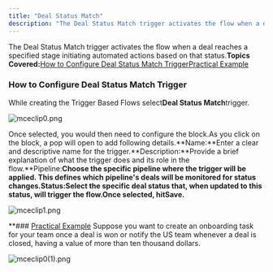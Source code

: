 ```yaml
---
title: "Deal Status Match"
description: "The Deal Status Match trigger activates the flow when a deal reaches a specified stage initiating automated actions based on that status.**Topics Cove..."
---
```


The Deal Status Match trigger activates the flow when a deal reaches a specified stage initiating automated actions based on that status.**Topics Covered:**[How to Configure Deal Status Match Trigger](https://support.salesmate.io/hc/en-us/articles/36768404490393-Deal-Status-Match#h_01J7WQ1YR8P1PQVFECCV39J6M1)[Practical Example](https://support.salesmate.io/hc/en-us/articles/36768404490393-Deal-Status-Match#h_01J7WR44Y96G5FT52Y14QX6G1V)

### How to Configure Deal Status Match Trigger

While creating the Trigger Based Flows select**Deal Status Match**trigger.

![mceclip0.png](./images/mceclip0-8.png)

Once selected, you would then need to configure the block.As you click on the block, a pop will open to add following details.**Name:**Enter a clear and descriptive name for the trigger.**Description:**Provide a brief explanation of what the trigger does and its role in the flow.**Pipeline:**Choose the specific pipeline where the trigger will be applied. This defines which pipeline's deals will be monitored for status changes.**Status:**Select the specific deal status that, when updated to this status, will trigger the flow.Once selected, hit**Save.****

![mceclip1.png](./images/mceclip1-8.png)

**### [Practical Example](https://support.salesmate.io/hc/en-us/articles/36768404490393-Deal-Status-Match#h_01J7WR44Y96G5FT52Y14QX6G1V)
Suppose you want to create an onboarding task for your team once a deal is won or notify the US team whenever a deal is closed, having a value of more than ten thousand dollars.

![mceclip0(1).png](./images/mceclip01-6.png)
